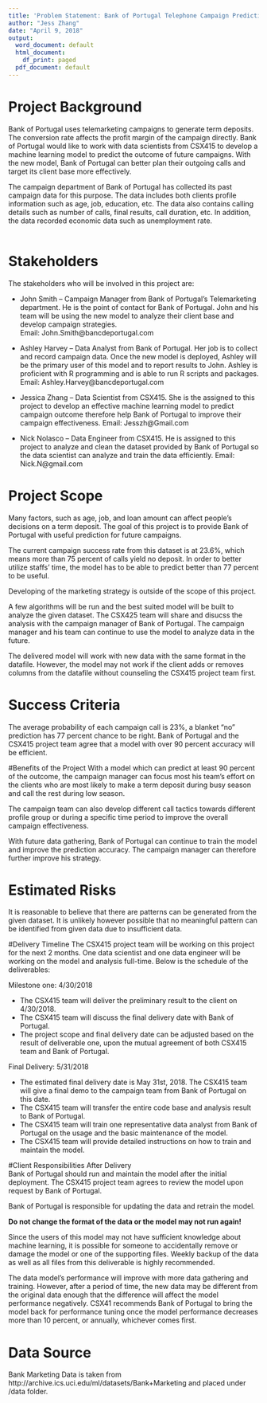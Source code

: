 ```yaml
---
title: 'Problem Statement: Bank of Portugal Telephone Campaign Predicting Model'
author: "Jess Zhang"
date: "April 9, 2018"
output:
  word_document: default
  html_document:
    df_print: paged
  pdf_document: default
---
```


# Project Background 
Bank of Portugal uses telemarketing campaigns to generate term deposits.  The conversion rate affects the profit margin of the campaign directly.  Bank of Portugal would like to work with data scientists from CSX415 to develop a machine learning model to predict the outcome of future campaigns.  With the new model, Bank of Portugal can better plan their outgoing calls and target its client base more effectively. 

The campaign department of Bank of Portugal has collected its past campaign data for this purpose. The data includes both clients profile information such as age, job, education, etc.  The data also contains calling details such as number of calls, final results, call duration, etc.  In addition, the data recorded economic data such as unemployment rate.
<br><br>

# Stakeholders
The stakeholders who will be involved in this project are:

* John Smith -- Campaign Manager from Bank of Portugal's Telemarketing department. He is the point of contact for Bank of Portugal. John and his team will be using the new model to analyze their client base and develop campaign strategies.  
Email: John.Smith@bancdeportugal.com

* Ashley Harvey -- Data Analyst from Bank of Portugal. Her job is to collect and record campaign data. Once the new model is deployed, Ashley will be the primary user of this model and to report results to John. Ashley is proficient with R programming and is able to run R scripts and packages.
Email: Ashley.Harvey@bancdeportugal.com

* Jessica Zhang -- Data Scientist from CSX415. She is the assigned to this project to develop an effective machine learning model to predict campaign outcome therefore help Bank of Portugal to improve their campaign effectiveness.
Email: Jesszh@Gmail.com

* Nick Nolasco -- Data Engineer from CSX415. He is assigned to this project to analyze and clean the dataset provided by Bank of Portugal so the data scientist can analyze and train the data efficiently.
Email: Nick.N@gmail.com

    

# Project Scope
Many factors, such as age, job, and loan amount can affect people's decisions on a term deposit.  The goal of this project is to provide Bank of Portugal with useful prediction for future campaigns.    

The current campaign success rate from this dataset is at 23.6%, which means more than 75 percent of calls yield no deposit. In order to better utilize staffs' time, the model has to be able to predict better than 77 percent to be useful. 

Developing of the marketing strategy is outside of the scope of this project.

A few algorithms will be run and the best suited model will be built to analyze the given dataset.  The CSX425 team will share and disucss the analysis with the campaign manager of Bank of Portugal.  The campaign manager and his team can continue to use the model to analyze data in the future.

The delivered model will work with new data with the same format in the datafile.  However, the model may not work if the client adds or removes columns from the datafile without counseling the CSX415 project team first.

# Success Criteria
The average probability of each campaign call is 23%, a blanket "no" prediction has 77 percent chance to be right.  Bank of Portugal and the CSX415 project team agree that a model with over 90 percent accuracy will be efficient.  
  
  
#Benefits of the Project
With a model which can predict at least 90 percent of the outcome, the campaign manager can focus most his team's effort on the clients who are most likely to make a term deposit during busy season and call the rest during low season.  

The campaign team can also develop different call tactics towards different profile group or during a specific time period to improve the overall campaign effectiveness.

With future data gathering, Bank of Portugal can continue to train the model and improve the prediction accuracy.  The campaign manager can therefore further improve his strategy.
  
    
# Estimated Risks
It is reasonable to believe that there are patterns can be generated from the given dataset.  It is unlikely however possible that no meaningful pattern can be identified from given data due to insufficient data.  
  
   
#Delivery Timeline
The CSX415 project team will be working on this project for the next 2 months.  One data scientist and one data engineer will be working on the model and analysis full-time.  Below is the schedule of the deliverables:  
  
Milestone one: 4/30/2018  
  
* The CSX415 team will deliver the preliminary result to the client on 4/30/2018.  
* The CSX415 team will discuss the final delivery date with Bank of Portugal.  
* The project scope and final delivery date can be adjusted based on the result of deliverable one, upon the mutual agreement of both CSX415 team and Bank of Portugal.  
    
   
Final Delivery: 5/31/2018  
  
* The estimated final delivery date is May 31st, 2018.  The CSX415 team will give a final demo to the campaign team from Bank of Portugal on this date.  
* The CSX415 team will transfer the entire code base and analysis result to Bank of Portugal.  
* The CSX415 team will train one representative data analyst from Bank of Portugal on the usage and the basic maintenance of the model.  
* The CSX415 team will provide detailed instructions on how to train and maintain the model.   


#Client Responsibilities After Delivery  
Bank of Portugal should run and maintain the model after the initial deployment.  The CSX415 project team agrees to review the model upon request by Bank of Portugal.  
  
Bank of Portugal is responsible for updating the data and retrain the model.  

**Do not change the format of the data or the model may not run again!**  

Since the users of this model may not have sufficient knowledge about machine learning, it is possible for someone to accidentally remove or damage the model or one of the supporting files. Weekly backup of the data as well as all files from this deliverable is highly recommended.  
  
The data model's performance will improve with more data gathering and training.  However, after a period of time, the new data may be different from the original data enough that the difference will affect the model performance negatively.  CSX41 recommends Bank of Portugal to bring the model back for performance tuning once the model performance decreases more than 10 percent, or annually, whichever comes first.   
  
  
  
# Data Source  
Bank Marketing Data is taken from http://archive.ics.uci.edu/ml/datasets/Bank+Marketing and placed under /data folder.  

